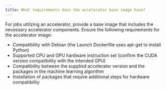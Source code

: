 ```yaml
---
title: What requirements does the accelerator base image have?
---
```


For jobs utilizing an accelerator, provide a base image that includes the necessary accelerator components. Ensure the following requirements for the accelerator image:

- Compatibility with Debian (the Launch Dockerfile uses apt-get to install Python)
- Supported CPU and GPU hardware instruction set (confirm the CUDA version compatibility with the intended GPU)
- Compatibility between the supplied accelerator version and the packages in the machine learning algorithm
- Installation of packages that require additional steps for hardware compatibility